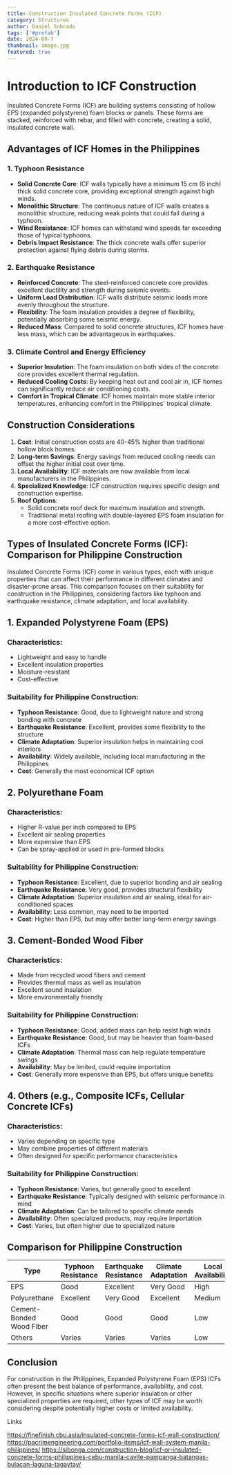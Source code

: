 ```yaml
---
title: Construction Insulated Concrete Forms (ICF)
category: Structures
author: Daniel Sobrado
tags: ['#prefab']
date: 2024-09-7
thumbnail: image.jpg
featured: true
---
```


# Introduction to ICF Construction

Insulated Concrete Forms (ICF) are building systems consisting of hollow EPS (expanded polystyrene) foam blocks or panels. These forms are stacked, reinforced with rebar, and filled with concrete, creating a solid, insulated concrete wall.

## Advantages of ICF Homes in the Philippines

### 1. Typhoon Resistance

- **Solid Concrete Core**: ICF walls typically have a minimum 15 cm (6 inch) thick solid concrete core, providing exceptional strength against high winds.
- **Monolithic Structure**: The continuous nature of ICF walls creates a monolithic structure, reducing weak points that could fail during a typhoon.
- **Wind Resistance**: ICF homes can withstand wind speeds far exceeding those of typical typhoons.
- **Debris Impact Resistance**: The thick concrete walls offer superior protection against flying debris during storms.

### 2. Earthquake Resistance

- **Reinforced Concrete**: The steel-reinforced concrete core provides excellent ductility and strength during seismic events.
- **Uniform Load Distribution**: ICF walls distribute seismic loads more evenly throughout the structure.
- **Flexibility**: The foam insulation provides a degree of flexibility, potentially absorbing some seismic energy.
- **Reduced Mass**: Compared to solid concrete structures, ICF homes have less mass, which can be advantageous in earthquakes.

### 3. Climate Control and Energy Efficiency

- **Superior Insulation**: The foam insulation on both sides of the concrete core provides excellent thermal regulation.
- **Reduced Cooling Costs**: By keeping heat out and cool air in, ICF homes can significantly reduce air conditioning costs.
- **Comfort in Tropical Climate**: ICF homes maintain more stable interior temperatures, enhancing comfort in the Philippines' tropical climate.

## Construction Considerations

1. **Cost**: Initial construction costs are 40-45% higher than traditional hollow block homes.
2. **Long-term Savings**: Energy savings from reduced cooling needs can offset the higher initial cost over time.
3. **Local Availability**: ICF materials are now available from local manufacturers in the Philippines.
4. **Specialized Knowledge**: ICF construction requires specific design and construction expertise.
5. **Roof Options**: 
   - Solid concrete roof deck for maximum insulation and strength.
   - Traditional metal roofing with double-layered EPS foam insulation for a more cost-effective option.


## Types of Insulated Concrete Forms (ICF): Comparison for Philippine Construction

Insulated Concrete Forms (ICF) come in various types, each with unique properties that can affect their performance in different climates and disaster-prone areas. This comparison focuses on their suitability for construction in the Philippines, considering factors like typhoon and earthquake resistance, climate adaptation, and local availability.

## 1. Expanded Polystyrene Foam (EPS)

### Characteristics:
- Lightweight and easy to handle
- Excellent insulation properties
- Moisture-resistant
- Cost-effective

### Suitability for Philippine Construction:
- **Typhoon Resistance**: Good, due to lightweight nature and strong bonding with concrete
- **Earthquake Resistance**: Excellent, provides some flexibility to the structure
- **Climate Adaptation**: Superior insulation helps in maintaining cool interiors
- **Availability**: Widely available, including local manufacturing in the Philippines
- **Cost**: Generally the most economical ICF option

## 2. Polyurethane Foam

### Characteristics:
- Higher R-value per inch compared to EPS
- Excellent air sealing properties
- More expensive than EPS
- Can be spray-applied or used in pre-formed blocks

### Suitability for Philippine Construction:
- **Typhoon Resistance**: Excellent, due to superior bonding and air sealing
- **Earthquake Resistance**: Very good, provides structural flexibility
- **Climate Adaptation**: Superior insulation and air sealing, ideal for air-conditioned spaces
- **Availability**: Less common, may need to be imported
- **Cost**: Higher than EPS, but may offer better long-term energy savings

## 3. Cement-Bonded Wood Fiber

### Characteristics:
- Made from recycled wood fibers and cement
- Provides thermal mass as well as insulation
- Excellent sound insulation
- More environmentally friendly

### Suitability for Philippine Construction:
- **Typhoon Resistance**: Good, added mass can help resist high winds
- **Earthquake Resistance**: Good, but may be heavier than foam-based ICFs
- **Climate Adaptation**: Thermal mass can help regulate temperature swings
- **Availability**: May be limited, could require importation
- **Cost**: Generally more expensive than EPS, but offers unique benefits

## 4. Others (e.g., Composite ICFs, Cellular Concrete ICFs)

### Characteristics:
- Varies depending on specific type
- May combine properties of different materials
- Often designed for specific performance characteristics

### Suitability for Philippine Construction:
- **Typhoon Resistance**: Varies, but generally good to excellent
- **Earthquake Resistance**: Typically designed with seismic performance in mind
- **Climate Adaptation**: Can be tailored to specific climate needs
- **Availability**: Often specialized products, may require importation
- **Cost**: Varies, but often higher due to specialized nature

## Comparison for Philippine Construction

| Type | Typhoon Resistance | Earthquake Resistance | Climate Adaptation | Local Availability | Cost |
|------|--------------------|-----------------------|--------------------|---------------------|------|
| EPS | Good | Excellent | Very Good | High | Low |
| Polyurethane | Excellent | Very Good | Excellent | Medium | High |
| Cement-Bonded Wood Fiber | Good | Good | Good | Low | Medium |
| Others | Varies | Varies | Varies | Low | Varies |

## Conclusion

For construction in the Philippines, Expanded Polystyrene Foam (EPS) ICFs often present the best balance of performance, availability, and cost. However, in specific situations where superior insulation or other specialized properties are required, other types of ICF may be worth considering despite potentially higher costs or limited availability.

Links

https://finefinish.cbu.asia/insulated-concrete-forms-icf-wall-construction/
https://pacrimengineering.com/portfolio-items/icf-wall-system-manila-philippines/
https://sibonga.com/construction-blog/icf-or-insulated-concrete-forms-philippines-cebu-manila-cavite-pampanga-batangas-bulacan-laguna-tagaytay/
